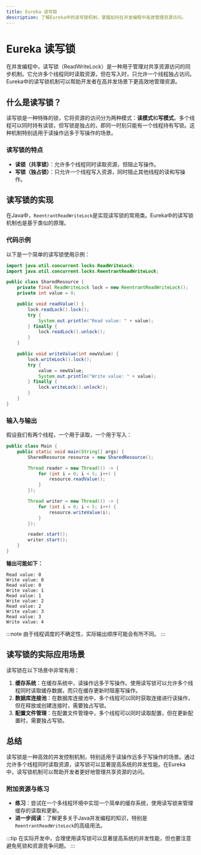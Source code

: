 ```yaml
---
title: Eureka 读写锁
description: 了解Eureka中的读写锁机制，掌握如何在并发编程中高效管理资源访问。
---
```


# Eureka 读写锁

在并发编程中，读写锁（ReadWriteLock）是一种用于管理对共享资源访问的同步机制。它允许多个线程同时读取资源，但在写入时，只允许一个线程独占访问。Eureka中的读写锁机制可以帮助开发者在高并发场景下更高效地管理资源。

## 什么是读写锁？

读写锁是一种特殊的锁，它将资源的访问分为两种模式：**读模式**和**写模式**。多个线程可以同时持有读锁，但写锁是独占的，即同一时刻只能有一个线程持有写锁。这种机制特别适用于读操作远多于写操作的场景。

### 读写锁的特点
- **读锁（共享锁）**：允许多个线程同时读取资源，但阻止写操作。
- **写锁（独占锁）**：只允许一个线程写入资源，同时阻止其他线程的读和写操作。

## 读写锁的实现

在Java中，`ReentrantReadWriteLock`是实现读写锁的常用类。Eureka中的读写锁机制也是基于类似的原理。

### 代码示例

以下是一个简单的读写锁使用示例：

```java
import java.util.concurrent.locks.ReadWriteLock;
import java.util.concurrent.locks.ReentrantReadWriteLock;

public class SharedResource {
    private final ReadWriteLock lock = new ReentrantReadWriteLock();
    private int value = 0;

    public void readValue() {
        lock.readLock().lock();
        try {
            System.out.println("Read value: " + value);
        } finally {
            lock.readLock().unlock();
        }
    }

    public void writeValue(int newValue) {
        lock.writeLock().lock();
        try {
            value = newValue;
            System.out.println("Write value: " + value);
        } finally {
            lock.writeLock().unlock();
        }
    }
}
```

### 输入与输出

假设我们有两个线程，一个用于读取，一个用于写入：

```java
public class Main {
    public static void main(String[] args) {
        SharedResource resource = new SharedResource();

        Thread reader = new Thread(() -> {
            for (int i = 0; i < 5; i++) {
                resource.readValue();
            }
        });

        Thread writer = new Thread(() -> {
            for (int i = 0; i < 5; i++) {
                resource.writeValue(i);
            }
        });

        reader.start();
        writer.start();
    }
}
```

**输出可能如下：**

```
Read value: 0
Write value: 0
Read value: 0
Write value: 1
Read value: 1
Write value: 2
Read value: 2
Write value: 3
Read value: 3
Write value: 4
```

:::note
由于线程调度的不确定性，实际输出顺序可能会有所不同。
:::

## 读写锁的实际应用场景

读写锁在以下场景中非常有用：

1. **缓存系统**：在缓存系统中，读操作远多于写操作。使用读写锁可以允许多个线程同时读取缓存数据，而只在缓存更新时阻塞写操作。
2. **数据库连接池**：在数据库连接池中，多个线程可以同时获取连接进行读操作，但在释放或创建连接时，需要独占写锁。
3. **配置文件管理**：在配置文件管理中，多个线程可以同时读取配置，但在更新配置时，需要独占写锁。

## 总结

读写锁是一种高效的并发控制机制，特别适用于读操作远多于写操作的场景。通过允许多个线程同时读取资源，读写锁可以显著提高系统的并发性能。在Eureka中，读写锁机制可以帮助开发者更好地管理共享资源的访问。

### 附加资源与练习

- **练习**：尝试在一个多线程环境中实现一个简单的缓存系统，使用读写锁来管理缓存的读取和更新。
- **进一步阅读**：了解更多关于Java并发编程的知识，特别是`ReentrantReadWriteLock`的高级用法。

:::tip
在实际开发中，合理使用读写锁可以显著提高系统的并发性能，但也要注意避免死锁和资源竞争问题。
:::